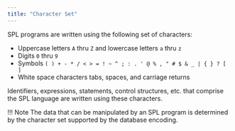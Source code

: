 ```yaml
---
title: "Character Set"
---
```


<div id="character_set" class="registered_link"></div>

SPL programs are written using the following set of characters:

-   Uppercase letters `A` thru `Z` and lowercase letters `a` thru `z`
-   Digits `0` thru `9`
-   Symbols `( ) + - * / < > = ! ~ ^ ; : . ' @ % , " # $ & _ | { } ? [ ]`
-   White space characters tabs, spaces, and carriage returns

Identifiers, expressions, statements, control structures, etc. that comprise the SPL language are written using these characters.

!!! Note
    The data that can be manipulated by an SPL program is determined by the character set supported by the database encoding.
